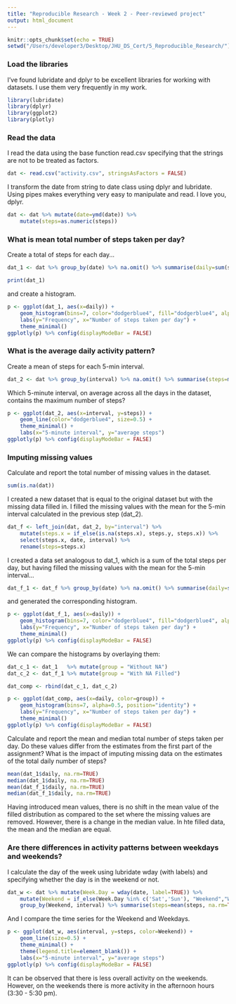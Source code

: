 ```yaml
---
title: "Reproducible Research - Week 2 - Peer-reviewed project"
output: html_document
---
```


```r
knitr::opts_chunk$set(echo = TRUE)
setwd("/Users/developer3/Desktop/JHU_DS_Cert/5_Reproducible_Research/")
```

### Load the libraries

I've found lubridate and dplyr to be excellent libraries for working with datasets.
I use them very frequently in my work.

```r
library(lubridate)
library(dplyr)
library(ggplot2)
library(plotly)
```

### Read the data

I read the data using the base function read.csv specifying that the strings are
not to be treated as factors.

```r
dat <- read.csv("activity.csv", stringsAsFactors = FALSE)
```

I transform the date from string to date class using dplyr and lubridate. Using pipes
makes everything very easy to manipulate and read. I love you, dplyr.

```r
dat <- dat %>% mutate(date=ymd(date)) %>%
    mutate(steps=as.numeric(steps))
```

### What is mean total number of steps taken per day?

Create a total of steps for each day...

```r
dat_1 <- dat %>% group_by(date) %>% na.omit() %>% summarise(daily=sum(steps))

print(dat_1)
```

and create a histogram.

```r
p <- ggplot(dat_1, aes(x=daily)) +
    geom_histogram(bins=7, color="dodgerblue4", fill="dodgerblue4", alpha = 0.7) +
    labs(y="Frequency", x="Number of steps taken per day") +
    theme_minimal()
ggplotly(p) %>% config(displayModeBar = FALSE)

```

### What is the average daily activity pattern?

Create a mean of steps for each 5-min interval.

```r
dat_2 <- dat %>% group_by(interval) %>% na.omit() %>% summarise(steps=mean(steps))

```

Which 5-minute interval, on average across all the days in the dataset, contains
the maximum number of steps?

```r
p <- ggplot(dat_2, aes(x=interval, y=steps)) +
    geom_line(color="dodgerblue4", size=0.5) +
    theme_minimal() +
    labs(x="5-minute interval", y="average steps")
ggplotly(p) %>% config(displayModeBar = FALSE) 

```

### Imputing missing values

Calculate and report the total number of missing values in the dataset. 

```r
sum(is.na(dat))
```

I created a new dataset that is equal to the original dataset but with the missing
data filled in. I filled the missing values with the mean for the 5-min interval
calculated in the previous step (dat_2).

```r
dat_f <- left_join(dat, dat_2, by="interval") %>%
    mutate(steps.x = if_else(is.na(steps.x), steps.y, steps.x)) %>%
    select(steps.x, date, interval) %>%
    rename(steps=steps.x)
```

I created a data set analogous to dat_1, which is a sum of the total steps per
day, but having filled the missing values with the mean for the 5-min interval...

```r
dat_f_1 <- dat_f %>% group_by(date) %>% na.omit() %>% summarise(daily=sum(steps))
```

and generated the corresponding histogram.

```r
p <- ggplot(dat_f_1, aes(x=daily)) +
    geom_histogram(bins=7, color="dodgerblue4", fill="dodgerblue4", alpha = 0.7) +
    labs(y="Frequency", x="Number of steps taken per day") +
    theme_minimal()
ggplotly(p) %>% config(displayModeBar = FALSE)

```

We can compare the histograms by overlaying them:

```r

dat_c_1 <- dat_1   %>% mutate(group = "Without NA")
dat_c_2 <- dat_f_1 %>% mutate(group = "With NA Filled")

dat_comp <- rbind(dat_c_1, dat_c_2)

p <- ggplot(dat_comp, aes(x=daily, color=group)) +
    geom_histogram(bins=7, alpha=0.5, position="identity") +
    labs(y="Frequency", x="Number of steps taken per day") +
    theme_minimal()
ggplotly(p) %>% config(displayModeBar = FALSE)
```

Calculate and report the mean and median total number of steps taken per day.
Do these values differ from the estimates from the first part of the assignment?
What is the impact of imputing missing data on the estimates of the total daily
number of steps?

```r
mean(dat_1$daily, na.rm=TRUE)
median(dat_1$daily, na.rm=TRUE)
mean(dat_f_1$daily, na.rm=TRUE)
median(dat_f_1$daily, na.rm=TRUE)
```

Having introduced mean values, there is no shift in the mean value of the filled
distribution as compared to the set where the missing values are removed. However,
there is a change in the median value. In hte filled data, the mean and the median
are equal.

### Are there differences in activity patterns between weekdays and weekends?

I calculate the day of the week using lubridate wday (with labels) and specifying
whether the day is in the weekend or not.

```r
dat_w <- dat %>% mutate(Week.Day = wday(date, label=TRUE)) %>%
    mutate(Weekend = if_else(Week.Day %in% c('Sat','Sun'), "Weekend","Weekday")) %>%
    group_by(Weekend, interval) %>% summarise(steps=mean(steps, na.rm=TRUE))
```

And I compare the time series for the Weekend and Weekdays.

```r
p <- ggplot(dat_w, aes(interval, y=steps, color=Weekend)) +
    geom_line(size=0.5) +
    theme_minimal() +
    theme(legend.title=element_blank()) +
    labs(x="5-minute interval", y="average steps")
ggplotly(p) %>% config(displayModeBar = FALSE) 
```

It can be observed that there is less overall activity on the weekends. However,
on the weekends there is more activity in the afternoon hours (3:30 - 5:30 pm).